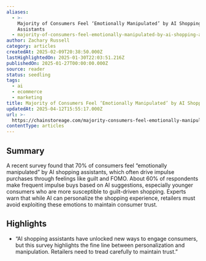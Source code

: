 ```yaml
---
aliases:
  - >-
    Majority of Consumers Feel ‘Emotionally Manipulated’ by AI Shopping
    Assistants
  - majority-of-consumers-feel-emotionally-manipulated-by-ai-shopping-assistants
author: Zachary Russell
category: articles
createdAt: 2025-02-09T20:38:50.000Z
lastHighlightedOn: 2025-01-30T22:03:51.216Z
publishedOn: 2025-01-27T00:00:00.000Z
source: reader
status: seedling
tags:
  - ai
  - ecommerce
  - marketing
title: Majority of Consumers Feel ‘Emotionally Manipulated’ by AI Shopping Assistants
updatedAt: 2025-04-12T15:55:17.000Z
url: >-
  https://chainstoreage.com/majority-consumers-feel-emotionally-manipulated-ai-shopping-assistants?utm_source=Sailthru&utm_medium=email&utm_campaign=Issue:%202025-01-30%20Retail%20Dive:%20Tech%20%5Bissue:69986%5D&utm_term=Retail%20Dive:%20Tech
contentType: articles
---
```

## Summary

A recent survey found that 70% of consumers feel “emotionally manipulated” by AI shopping assistants, which often drive impulse purchases through feelings like guilt and FOMO. About 60% of respondents make frequent impulse buys based on AI suggestions, especially younger consumers who are more susceptible to guilt-driven shopping. Experts warn that while AI can personalize the shopping experience, retailers must avoid exploiting these emotions to maintain consumer trust.

## Highlights

- “AI shopping assistants have unlocked new ways to engage consumers, but this survey highlights the fine line between personalization and manipulation. Retailers need to tread carefully to maintain trust.”
